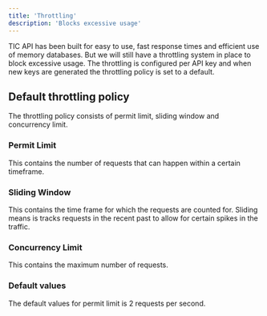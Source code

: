 ```yaml
---
title: 'Throttling'
description: 'Blocks excessive usage'
---
```


TIC API has been built for easy to use, fast response times and efficient use of memory databases.
But we will still have a throttling system in place to block excessive usage.
The throttling is configured per API key and when new keys are generated the throttling policy is set to a default.

## Default throttling policy

The throttling policy consists of permit limit, sliding window and concurrency limit.

### Permit Limit

This contains the number of requests that can happen within a certain timeframe.

### Sliding Window

This contains the time frame for which the requests are counted for.
Sliding means is tracks requests in the recent past to allow for certain spikes in the traffic.

### Concurrency Limit

This contains the maximum number of requests.

### Default values

The default values for permit limit is 2 requests per second.
